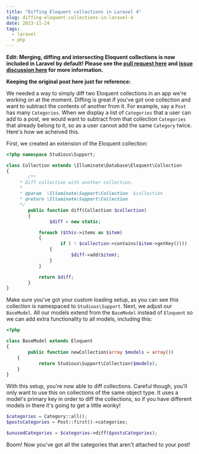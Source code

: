 ```yaml
---
title: "Diffing Eloquent collections in Laravel 4"
slug: diffing-eloquent-collections-in-laravel-4
date: 2013-11-24
tags:
  - laravel
  - php
---
```


**Edit: Merging, diffing and intersecting Eloquent collections is now included in Laravel by default! Please see the [pull request here](https://github.com/laravel/framework/pull/2795) and [issue discussion here](https://github.com/laravel/framework/issues/2780) for more information.**

**Keeping the original post here just for reference:**

We needed a way to simply diff two Eloquent collections in an app we're working on at the moment. Diffing is great if you've got one collection and want to subtract the contents of another from it. For example, say a `Post` has many `Categories`. When we display a list of `Categories` that a user can add to a post, we would want to subtract from that collection `Categories` that already belong to it, so as a user cannot add the same `Category` twice. Here's how we acheived this.

First, we created an extension of the Eloquent collection:

```php
<?php namespace Studious\Support;

class Collection extends \Illuminate\Database\Eloquent\Collection
{
		/**
	 * Diff collection with another collection.
	 *
	 * @param  \Illuminate\Support\Collection  $collection
	 * @return \Illuminate\Support\Collection
	 */
		public function diff(Collection $collection)
		{
				$diff = new static;

			foreach ($this->items as $item)
			{
					if ( ! $collection->contains($item->getKey())))
				{
						$diff->add($item);
				}
			}

			return $diff;
		}
}
```

Make sure you've got your custom loading setup, as you can see this collection is namespaced to `Studious\Support`. Next, we adjust our `BaseModel`. All our models extend from the `BaseModel` instead of `Eloquent` so we can add extra functionality to all models, including this:

```php
<?php

class BaseModel extends Eloquent
{
		public function newCollection(array $models = array())
	{
			return Studious\Support\Collection($models);
	}
}
```

With this setup, you're now able to diff collections. Careful though, you'll only want to use this on collections of the same object type. It uses a model's primary key in order to diff the collections, so if you have different models in there it's going to get a little wonky!

```php
$categories = Category::all();
$postsCategories = Post::first()->categories;

$unusedCategories = $categories->diff($postsCategories);
```

Boom! Now you've got all the categories that aren't attached to your post!
